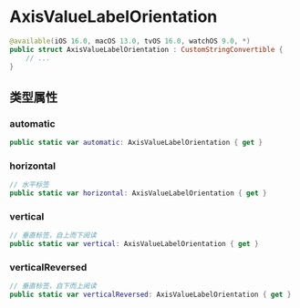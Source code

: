 # AxisValueLabelOrientation

<ToBePolishedAfterTranslation />

<OriginalSource
  title="AxisValueLabelOrientation"
  url="https://developer.apple.com/documentation/charts/axisvaluelabelorientation"
  summary="描述标签的方向"
/>

```swift
@available(iOS 16.0, macOS 13.0, tvOS 16.0, watchOS 9.0, *)
public struct AxisValueLabelOrientation : CustomStringConvertible {
    // ...
}
```

## 类型属性

### automatic

```swift
public static var automatic: AxisValueLabelOrientation { get }
```

### horizontal

```swift
// 水平标签
public static var horizontal: AxisValueLabelOrientation { get }
```

### vertical

```swift
// 垂直标签，自上而下阅读
public static var vertical: AxisValueLabelOrientation { get }
```

### verticalReversed

```swift
// 垂直标签，自下而上阅读
public static var verticalReversed: AxisValueLabelOrientation { get }
```
